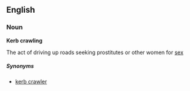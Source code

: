 == English ==

===Noun===
'''Kerb crawling'''

{{UK}} The act of driving up roads seeking prostitutes or other women for [[sex]]


=====Synonyms=====

*[[kerb crawler]]